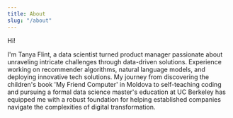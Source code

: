 ```yaml
---
title: About
slug: "/about"
---
```


Hi!

I'm Tanya Flint, a data scientist turned product manager passionate about unraveling intricate challenges through data-driven solutions. Experience working on recommender algorithms, natural language models, and deploying innovative tech solutions. My journey from discovering the children's book 'My Friend Computer' in Moldova to self-teaching coding and pursuing a formal data science master's education at UC Berkeley has equipped me with a robust foundation for helping established companies navigate the complexities of digital transformation.
